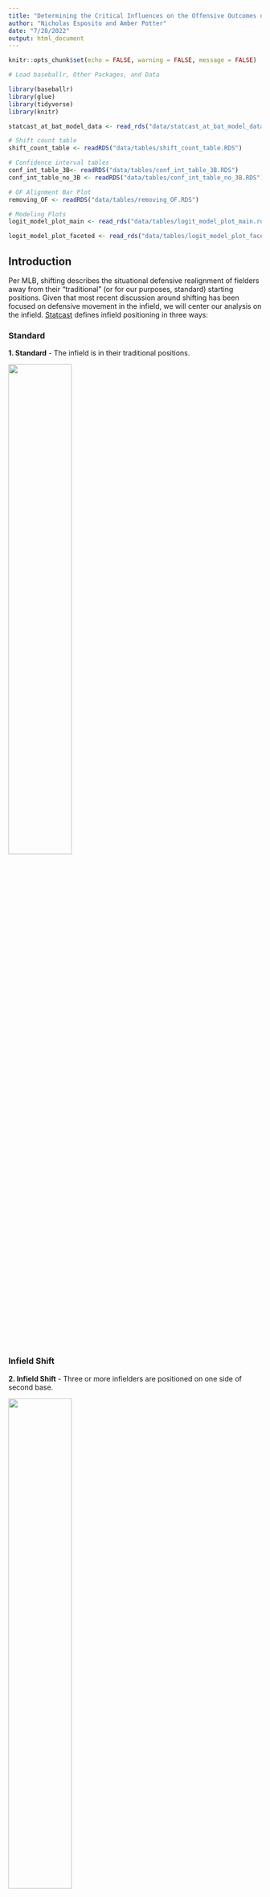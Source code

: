 ```yaml
---
title: "Determining the Critical Influences on the Offensive Outcomes of Shifted At-Bats"
author: "Nicholas Esposito and Amber Potter"
date: "7/28/2022"
output: html_document
---
```


```r
knitr::opts_chunk$set(echo = FALSE, warning = FALSE, message = FALSE)
```

```r
# Load baseballr, Other Packages, and Data

library(baseballr)
library(glue)
library(tidyverse)
library(knitr)

statcast_at_bat_model_data <- read_rds("data/statcast_at_bat_model_data.rds")

# Shift count table
shift_count_table <- readRDS("data/tables/shift_count_table.RDS")

# Confidence interval tables
conf_int_table_3B<- readRDS("data/tables/conf_int_table_3B.RDS")
conf_int_table_no_3B <- readRDS("data/tables/conf_int_table_no_3B.RDS")

# OF Alignment Bar Plot
removing_OF <- readRDS("data/tables/removing_OF.RDS")

# Modeling Plots
logit_model_plot_main <- read_rds("data/tables/logit_model_plot_main.rds")

logit_model_plot_faceted <- read_rds("data/tables/logit_model_plot_faceted.rds")
```

## Introduction {.tabset}

Per MLB, shifting describes the situational defensive realignment of fielders away from their “traditional” (or for our purposes, standard) starting positions. Given that most recent discussion around shifting has been focused on defensive movement in the infield, we will center our analysis on the infield. [Statcast](https://www.mlb.com/glossary/statcast/shifts) defines infield positioning in three ways:

### Standard

  **1. Standard** - The infield is in their traditional positions.

![](images/standard_fielding_alignment.png){width=50%, height=50%}

### Infield Shift

  **2. Infield Shift** - Three or more infielders are positioned on one side of second base. 

![](images/infield_shift.png){width=50% height=50%}
  
### Strategic  

  **3. Strategic** - A catch-all category for positioning that does not fit either category.
  
![](images/strategic_shift.png){width=40% height=40%}
  
## {-}

In recent years, the shift has become the topic of heated debate in the baseball world. As use of the shift has increased, the number of people in opposition has grown as well. The counterargument is built on the idea that the shift “steals” hits at a rate that puts hitters at a significant disadvantage, relative to the defense. According to [Zachary Rymer of Bleacher Report](https://bleacherreport.com/articles/10028942-a-shift-ban-is-the-game-changer-mlb-needs-right-now), between 2015 and 2016, hard hit balls (exit velocity of 95+ MPH) to the pull side resulted in a hit 58 percent of the time. This number is down to 50 percent for 2020 and 2021, with left-handed hitters suffering more than their right-handed counterparts. Shifting trends are observed to be different for right-handed hitters, a phenomenon that will serve as the main motivation for our work. 

Tom Tango looks into this in [The Psychology of the Infield Shift](https://batflipsandnerds.com/2021/02/03/the-psychology-of-the-infield-shift/), highlighting that wOBA is the main differentiator between the shift’s effect on righties versus lefties. Similar to on-base percentage, [wOBA](https://www.mlb.com/glossary/advanced-stats/weighted-on-base-average) expands further to account for how a player reached base. The value for each way of reaching base is determined by how much an event is worth relative to projected runs scored, so some outcomes (doubles) are worth more than others (singles). In Tango’s work, lefties displayed a lower wOBA when shifted against, while wOBA increases for righties, both relative to non-shifted situations. We will also look into [BABIP](https://www.mlb.com/glossary/advanced-stats/babip) which measures batting average exclusively on balls in play, excluding several batted-ball outcomes that do not involve the influence of the defense, such as homeruns. However, given the right-handed hitter phenomenon, wOBA is the primary statistic of interest for our analysis.
 
## The `baseballr` Package

For our work, we accessed pitch-by-pitch Statcast data from the [baseballR package (Bill Petti)](https://cran.r-project.org/web/packages/baseballr/baseballr.pdf). This dataset contained pitch-level information dating back to 2015, when Statcast technology was introduced in all 30 MLB stadiums, up to **July 13th, 2022**, which we declared the current season’s cutoff. The initial dataset had 93 variables per observation; however, during preprocessing, we performed several transformations to prepare the dataset for analysis:

  - Removed all columns with only NA values.
  
  - Grouped event and description columns for different types of strikeouts, so strikeout descriptions in the resulting column include whether the strikeout was *swinging, looking,* or *other* (a catch-all for foul bunts, dropped third strikes, etc.).
  
  - Added an at-bat column to keep track of the number of at-bats per player per game (at-bat #1, #2, etc.).
  
  - Grouped pitch types into general categories: *Fastball, Breaking Ball,* and *Changeup*.
  
  - Grouped strike out zones, which were initially divided into 14 regions: *Inside, Outside, Middle,* and *Out of Zone*. 

After preprocessing, each observation had 88 variables, such as:

  - Game Year, Game Date, Game Type (Spring Training, Regular Season)

  - Pitcher and Batter Identifiers (Name, Unique ID, Handiness)
  
  - Game Information (Score, Outs, Runners On-Base, Inning)

  - Pitch Information (Pitch Type, Pitch Location, Pitch Outcome)
  
  - Positional (Shifting) Data
  
    - We grouped the infield fielding alignments into two categories to reduce the number of shift  identifiers: 
    
      - **Strategic and Standard were grouped into Standard**: Since strategic shifts are only “slight” variations of traditional alignment and do not encapsulate the focus of our analysis. 
    
      - **Infield shift was reclassified as Shift**.

  - Player Statistics (wOBA, BABIP)
    
    - We also calculated our own player statistics: **walk rate** and **strikeout rate**.

After preprocessing, we also added several additional variables:

  - *Last_pitch_of_at_bat*: A true/false identifier that allowed us to filter observations by at-bat.
  
  - *Babip_value_with_NAs*: We replaced batted-ball outcomes that BABIP drops (homeruns, sac bunts, double play sac bunts) with NA values, excluding them from our BABIP calculation.

  - *Batter_instance_identifier*: A single-line identifier that groups batter ID, year, stand, and fielding alignment, which allows for easy matching when manipulating dataframes. 
  
In order to promote consistency within our analysis, we decided to observe individual years with assumed independence. Thus, players who had 200 or more plate appearances in multiple years were included as separate player instances. We used 200 as our threshold for at bats because it allows for the calculation of more stable performance statistics for each player. 

In order to account for switch hitters, we prefaced that the threshold of 200 or more plate appearances must be observed with a particular batting stance within a single season. If, for example, we observe a particular player with 200 or more at bats as a left-handed batter in addition to 200 or more at bats as a right-handed batter within a single season, this player will be included as two separate observations according to their stance. Given that both the **2020 season** (60 games played) and the **2022 season** (~90 games played as of July 13th, 2022) have significantly fewer observations using this threshold, we elected to exclude these years from our analysis. 

## EDA

While the MLB has had a steady rise in shifting overall, left-handed batters see the shift in a significantly higher proportion of their plate appearances than that of right-handed batters. 

```r
# Left-handed table
prop_shift_left <- statcast_at_bat_model_data %>%
  group_by(game_year) %>%
  filter(stand == "L") %>%
  summarize(prop_at_bats_shifted = mean(if_fielding_alignment == "Shift"),
            stand)

# Right-handed table
prop_shift_right <-  statcast_at_bat_model_data %>%
  group_by(game_year) %>%
  filter(stand == "R") %>%
  summarize(prop_at_bats_shifted = mean(if_fielding_alignment == "Shift"),
            stand)

rbind(prop_shift_left, prop_shift_right) %>%
  ggplot(aes(x = as.numeric(game_year) + 2014, y = prop_at_bats_shifted, color = stand)) +
  geom_line() +
  scale_y_continuous(breaks = seq(0, 0.600, 0.100)) +
  labs(title = "Shifting Trends Since 2015", x = "Season", y = "Proportion of Shifted PAs",
       color = "Stand") +
  theme_bw()
```

**REMOVING GAMES:** During initial EDA, we discovered a high proportion of missing shift values in the Spring Training pitch data (~78%), as well as a low proportion of missing shift values in the Regular Season (~0.01%). From this, we chose to exclude the Spring Training data from each year, and all observations with missing shift values in either the infield or outfield alignment column. 

**OUTFIELD ALIGNMENTS:** Within each batter-pitcher matchup, the proportion of observations in which the outfield is shifted is relatively low, regardless of the alignment of the infield. According to [MLB.com](https://www.mlb.com/glossary/statcast/shifts), both cases we classify as a shifted outfield - ***Three OF on One Side of 2B*** and ***4th Outfielder*** - are considered extremely. ***Strategic shifting***, which we group with ***Standard***, only account for 7% of all situations, with the rest falling under the ***Standard***. This, in addition to Dr. Brodie's advice on which situations exhibit the most prominent shifting influences, led us to focus primarily on infield shifting alignment.

**INFIELD-IN:** In situations with a runner on third base and less than two outs, the infield may be shifted in. The strategic shift category contains a significant proportion of these scenarios - about 17% each of strategic-standard and strategic-strategic observations (infield-outfield). These situations often inflate offensive outcomes, as moving the infield-in shift promotes variance in run scoring to maximize win probability at the expense of expected runs allowed. To confirm this phenomenon, we looked at the differences in four offensive statistics - wOBA, BABIP, walk rate, and strikeout rate - between infield-in and non-infield-in situations. We used confidence intervals to verify that the differences were statistically significant:

## Confidence Intervals {.tabset}

### Infield-In

```r
confint(conf_int_table_3B, level = 0.95) %>%
  kable()
```

### Traditional Alignment

```r
confint(conf_int_table_no_3B, level = 0.95) %>%
  kable()
```

## {-}

To adjust for the influence of such situations, we decided to remove observations in which the infield could be shifted in. However, to ensure we were not excluding situations in which there was a runner on third base with less than two outs but the infield was not shifted in, we only removed the observations that fit the aforementioned condition and were marked as “shift”. 

## BABIP and wOBA Trends - By Batter Stand {.tabset}

### BABIP

```r
# BABIP over time
statcast_at_bat_model_data %>%
  mutate(game_year = as.numeric(game_year)) %>%
  mutate(game_year = case_when(game_year == 1 ~ 2015,
                               game_year == 2 ~ 2016,
                               game_year == 3 ~ 2017,
                               game_year == 4 ~ 2018,
                               game_year == 5 ~ 2019,
                               game_year == 6 ~ 2021)) %>%
  group_by(game_year, stand, if_fielding_alignment) %>%
  summarize(avg_babip = mean(babip, na.rm = TRUE),
            .groups = "drop") %>%
  ggplot(aes(x = game_year, y = avg_babip, color = if_fielding_alignment)) +
  geom_line() +
  labs(title = "BABIP Trends Since 2015", caption = "Excludes 2020 and 2022 seasons due to limited observations", x = "Year", y = "BABIP", color = "Fielding Alignment") +
  #scale_x_break(2020) +
  scale_x_continuous(breaks = seq(2015, 2021, 1)) +
  scale_y_continuous(breaks = seq(0.235, 0.350, 0.01)) +
  facet_wrap(~stand) +
  theme_bw()
```

BABIP follows a very similar trend between right-handed hitters and left-hand hitters, decreasing when each type of batter faces the shift.

  - This coincides with the tendency observed by [Zachary Rymer of Bleacher Report](https://bleacherreport.com/articles/10028942-a-shift-ban-is-the-game-changer-mlb-needs-right-now), as mentioned previously: hit rate on hard-hit balls is down over the last eight seasons.
  
  - Such a trend alludes to the idea that the primary factor in the right-handed batter phenomenon may not (directly) involve batted balls.

### wOBA

```r
# wOBA over time
statcast_at_bat_model_data %>%
  mutate(game_year = as.numeric(game_year)) %>%
  mutate(game_year = case_when(game_year == 1 ~ 2015,
                               game_year == 2 ~ 2016,
                               game_year == 3 ~ 2017,
                               game_year == 4 ~ 2018,
                               game_year == 5 ~ 2019,
                               game_year == 6 ~ 2021)) %>%
  group_by(game_year, stand, if_fielding_alignment) %>%
  summarize(avg_woba = mean(woba, na.rm = TRUE),
            .groups = "drop") %>%
  ggplot(aes(x = game_year, y = avg_woba, color = if_fielding_alignment)) +
  geom_line() +
  labs(title = "wOBA Trends Since 2015", caption = "Excludes 2020 and 2022 seasons due to limited observations", x = "Year", y = "wOBA", color = "Fielding Alignment") +
  #scale_x_break(2020) +
  scale_x_continuous(breaks = seq(2015, 2021, 1)) +
  scale_y_continuous(breaks = seq(0.325, 0.400, 0.01)) +
  facet_wrap(~stand) +
  theme_bw()
```

In most instances, the shift is effective against left-handed batters, as indicated by the decrease (or no change) seen in wOBA for such hitters. 

  - However, there is a relatively significant increase in wOBA for right-handed batters when they are shifted against, highlighting that right-handed hitters are finding a way to beat the shift.
  
  - Given that wOBA follows an opposite trend as BABIP, this reinforces the notion that factors outside of batted balls could convey how right-handed hitters are beating the shift.

## {-}

## Methodology

Prior to modeling, we decided to create a more descriptive value capturing a player's wOBA:

  - Rather than looking at differences in wOBA as an average across each season, we elected to calculate the delta value of wOBA at the batter level between shifted and non-shifted plate appearances.
  
  - To weigh the delta values by the quantity of plate appearances, we used the harmonic mean:
    
      $$
      H = \frac{2*PA_{shifted}*PA_{non-shifted}} {PA_{shifted} / PA_{non-shifted}}
      $$


For our methodology, we focused on the trends of two offensive statistics: **wOBA** and **BABIP**. Both were provided at the pitch level, but we only focused on each value at the end of an at-bat, as those instances involved the actual effect of the shift, and at the seasonal level.

Our first instinct was to try fitting a linear model to decribe at bat level wOBA values. To model offensive outcomes at the at-bat level, we used several explanatory variables and interactions:

  - Year
  
  - Pitch Type - **Fastball, Changeup,** and **Breaking-Ball**
  
  - Infield Fielding Alignment
  
  - Strikezone Location - **Inside, Middle, Outside,** or **Out of the Zone**
  
  - Batter/Pitcher Matchup by Handedness
  
  - The Interaction Between Batter Stand, Pitcher Handedness, and Infield Alignment
  
  - Batter's Harmonic Mean Delta wOBA Value
  
However, as we assessed the conditions for this model, we realized that at bat level wOBA could not be modeled effectively by a linear model because it is not a continuous variable. Although it is numeric, it is discrete with different values corresponding to different at bat outcomes. In the residual plot below, we observed various linear patterns in the residuals. This prompted us to consider other methods of quantifying at bat outcomes.

### Quantifying At-Bat Outcomes

First we considered what we consider to be a successful at bat. We contemplated whether we should consider any method of getting on base or only batted balls. However, because any method of reaching a base is considered a success for the offensive team, we decided that getting on base would be considered a successful at bat outcome. Alternatively, we considered not getting on base to be an unsuccessful at bat outcome. Since we were able to reduce at bat outcomes to be binomial, this led us to the logistic regression.


### Logistic - Binary At-Bat Outcomes

We used a logistic regression model as a way to predict whether an at bat would be successful based on at bat level characteristics. If the batter successfully made it on base, we interpreted this as our positive outcome; if they got out, this was our negative outcome. 

As this model was our follow up to the aforementioned linear model, we included the same variables describing the at bat such as whether there was a shift, the batter's stance, pitcher handedness, pitch location, etc. The harmonic mean weighted delta wOBA value was used as an indicator of player skill on the season.

To assess the fit of our logistic model to our data, we plotted our predicted probability of a successful at bat versus the observed probability of a successful at bat:

![](images/miscalibrated.png){width=50% height=50%}

From this plot, we observed that our logistic regression resulted in three distinct groupings. It was evident that for both low and high probabilities of getting on base, our model was underpredicting and for moderate probabilities of getting on base our model was overpredicting.

Initially, we completed further EDA to determine if these groupings were influences by any levels of the categorical variables included in our model. However, none of such variables included in our model had three levels, so we quickly moved on to figuring out what else might be causing these relationships. This, we have started exploring but will discuss further as a part of our future work.

  
## Results

As of yet, our modeling largely has inconclusive results.

However, because of the motivation of this project being inference rather that predictability, many of our questions were touched upon through our exploration of the data. Especially since we were concerned with the differences between the outcomes of shifting for right-handed and left-handed batters, by plotting various trends over time we were able to visualize patterns.

As we examined the reasoning for the widely accepted claim "shifts generally work better for left-handed batters and largely don't work for right-handed batters", we observed that the BABIP trends between both handedness of hitters did not reflect this. In both instances, hitters seeing the shift had a lower average BABIP.

  - However, this did convey that the explanation for why right-handed hitters exhibit different behavior may not involve batted ball events.
  
  - This notion was reinforced by the differences in wOBA, as wOBA accounts for other ways of getting on base beyond batted balls. 
  
To further examine why right-handed batters generally do better against the shift, we conclude that we must examine swing behavior and how it relates to the pitches thrown during shifted plays.

## Discussion

### Limitations 

We encountered several limitations with our exploratory work:

  - We elected to exclude observations from both 2020 and 2022, as both years did not include a full season’s worth of pitch data, and thus did not sufficiently represent year-long trends. 

  - The shifting categories are very broad and the differences between shift groupings is not distinct. Similarly, we did not have player positional information. Both of these limited our overall understanding of the specifics of each shift. 

  - Due to how we have handled players playing for multiple seasons and switch hitters we have violated independence assumptions. Because of this, we must be careful in assessing our conclusions.
  
  - Time was a noticeable constraint, especially given the size of the dataset and the several branches of questions we encountered. 

### Future Work 

1. We have considered within-batter matching (more specifically, propensity score matching) to further enhance our understanding of shifting trends and tendencies. This work would look into the probability of a shift taking place, thus better helping in-game decisions. It would also take into account the factors that influence the potential for a shift and help us look into what motivates a shift, controlled by batter.

2. From our miscalibrated logistic regression, we concluded that the log-odds probability of getting on base could not be captured by a general linear model. Initially, we were attempting to fit a nonlinear trend with a linear model. In this instance, the model will find the line with the best approximation, but it will be locally biased. The resulting pattern is **sigmoidal**, due to the transformation the results are passed through.

    - We have since started looking into two-step modeling to address this issue. From here, we were able to adjust the model using smooth nonlinear optimization - a GAM model. 

    - By running the untransformed logit output from our initial logistic regression through a nonlinear logistic model, we are better able to fit the trend of the log-odds of getting on base. Thus, we are proceeding by including the second step of passing our initial fitted values into a GAM function.

    - The resulting predicted probability of getting on base versus observed probability of getting on base plot eliminates the three distinct groupings seen earlier.


### Logistic Regression with the Added GAM Model

```r
logit_model_plot_main
```

  - Additionally, we have begun looked into the breakdown of this predicted versus observed relationship by batter handedness and shift occurrence. However, we have not gotten as far as interpreting their patterns in context. This is why we include this as a part of our future work. 


### Observing the Residual Patterns by Batter-Handedness and In-Field Alignment

```r
logit_model_plot_faceted
```

  - In the future, we would like to assess whether utilizing the two-step modeling with GAM behaves better on out of sample data. We would also like to try to isolate the reasons why there appears to be different patterns for over- and under-predicting for different shift use and batter handedness.

3. Lastly, as we observed the limited results we were getting by looking at all at bats by batters with over 200 at bats, we came up with the idea of isolating the influences on shifted plays only by only looking at such shifted plays. By restricting our sample in this way, the effects of the predictors would only be affecting the success of the of the shift. In a way, we would be trying to isolate which factors make shifts successful or unsuccessful in comparison to other shifted plays rather than plays in general.

    - Using this sample to assess shifts for right-handed batters versus left-handed batters might be more insightful on determining why shifts are generally less successful.


## Acknowledgements

We would like to thank **Dr. Adam Brodie** for pitching this project idea to us and for taking the time to meet with us and offer guidance along the way. Also, thank you to **Dr. Ron Yurko** for directing this program and for all the help and suggestions along the way. 

## References

[Baseball Savant](https://baseballsavant.mlb.com/statcast_search?hfPT=&hfAB=&hfGT=R%7C&hfPR=&hfZ=&stadium=&hfBBL=&hfNewZones=&hfPull=&hfC=&hfSea=2022%7C&hfSit=&player_type=pitcher&hfOuts=&opponent=&pitcher_throws=&batter_stands=&hfSA=&game_date_gt=&game_date_lt=&hfMo=&team=&home_road=&hfRO=&position=&hfInfield=&hfOutfield=&hfInn=&hfBBT=&hfFlag=&metric_1=&group_by=name&min_pitches=0&min_results=0&min_pas=0&sort_col=pitches&player_event_sort=api_p_release_speed&sort_order=desc#results)

[Bill Petti's baseballR Package](https://cran.r-project.org/web/packages/baseballr/baseballr.pdf)

[Glossary of Shifting Terms - MLB](https://www.mlb.com/glossary/statcast/shifts)